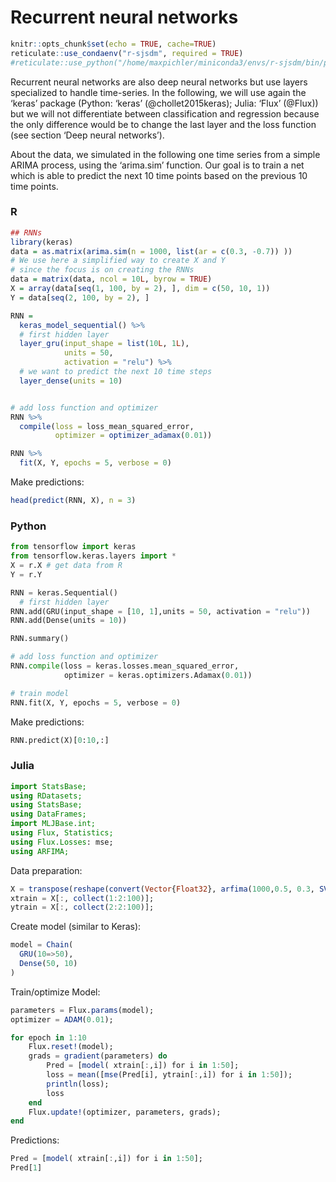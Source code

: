 
# Recurrent neural networks

```r
knitr::opts_chunk$set(echo = TRUE, cache=TRUE)
reticulate::use_condaenv("r-sjsdm", required = TRUE)
#reticulate::use_python("/home/maxpichler/miniconda3/envs/r-sjsdm/bin/python", required = TRUE)
```


Recurrent neural networks are also deep neural networks but use layers specialized to handle time-series. In the following, we will use again the 'keras' package (Python: 'keras' (@chollet2015keras); Julia: 'Flux' (@Flux)) but we will not differentiate between classification and regression because the only difference would be to change the last layer and the loss function (see section 'Deep neural networks').

About the data, we simulated in the following one time series from a simple ARIMA process, using the 'arima.sim' function. Our goal is to train a net which is able to predict the next 10 time points based on the previous 10 time points.

::: panel-tabset
### R

```r
## RNNs
library(keras)
data = as.matrix(arima.sim(n = 1000, list(ar = c(0.3, -0.7)) ))
# We use here a simplified way to create X and Y 
# since the focus is on creating the RNNs
data = matrix(data, ncol = 10L, byrow = TRUE)
X = array(data[seq(1, 100, by = 2), ], dim = c(50, 10, 1))
Y = data[seq(2, 100, by = 2), ]

RNN = 
  keras_model_sequential() %>% 
  # first hidden layer
  layer_gru(input_shape = list(10L, 1L),
            units = 50, 
            activation = "relu") %>%
  # we want to predict the next 10 time steps
  layer_dense(units = 10)


# add loss function and optimizer
RNN %>% 
  compile(loss = loss_mean_squared_error,
          optimizer = optimizer_adamax(0.01))

RNN %>% 
  fit(X, Y, epochs = 5, verbose = 0)
```

Make predictions:

```r
head(predict(RNN, X), n = 3)
```

### Python

```python
from tensorflow import keras
from tensorflow.keras.layers import *
X = r.X # get data from R
Y = r.Y 

RNN = keras.Sequential()
  # first hidden layer
RNN.add(GRU(input_shape = [10, 1],units = 50, activation = "relu"))
RNN.add(Dense(units = 10))

RNN.summary()

# add loss function and optimizer
RNN.compile(loss = keras.losses.mean_squared_error,
            optimizer = keras.optimizers.Adamax(0.01))

# train model
RNN.fit(X, Y, epochs = 5, verbose = 0)


```

Make predictions:

```python
RNN.predict(X)[0:10,:]
```

### Julia

```julia
import StatsBase;
using RDatasets;
using StatsBase;
using DataFrames;
import MLJBase.int;
using Flux, Statistics;
using Flux.Losses: mse;
using ARFIMA;
```

Data preparation:

```julia
X = transpose(reshape(convert(Vector{Float32}, arfima(1000,0.5, 0.3, SVector(-0.7))), 100, 10));
xtrain = X[:, collect(1:2:100)];
ytrain = X[:, collect(2:2:100)];
```

Create model (similar to Keras):

```julia
model = Chain(
  GRU(10=>50),
  Dense(50, 10)
)
```

Train/optimize Model:

```julia
parameters = Flux.params(model);
optimizer = ADAM(0.01);

for epoch in 1:10
    Flux.reset!(model); 
    grads = gradient(parameters) do 
        Pred = [model( xtrain[:,i]) for i in 1:50];
        loss = mean([mse(Pred[i], ytrain[:,i]) for i in 1:50]);
        println(loss);
        loss
    end
    Flux.update!(optimizer, parameters, grads);
end
```

Predictions:

```julia
Pred = [model( xtrain[:,i]) for i in 1:50];
Pred[1]
```


:::
